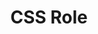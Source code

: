 ---
id: "web_easy_mc_002"
questionType: "MULTIPLE_CHOICE"
title: "CSS Role"
description: "What is the role of CSS in web development?"
difficulty: "EASY"
category: "Web Development"
options:
  - "Structure content"
  - "Style web pages"
  - "Handle server requests"
  - "Manage databases"
correctAnswer: 1
---